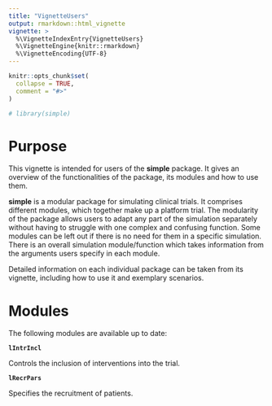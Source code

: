 ---
title: "VignetteUsers"
output: rmarkdown::html_vignette
vignette: >
  %\VignetteIndexEntry{VignetteUsers}
  %\VignetteEngine{knitr::rmarkdown}
  %\VignetteEncoding{UTF-8}
---

```{r, include = FALSE}
knitr::opts_chunk$set(
  collapse = TRUE,
  comment = "#>"
)
```

```{r setup}
# library(simple)
```

# Purpose

This vignette is intended for users of the **simple** package. 
It gives an overview of the functionalities of the package, its modules and how to use them.


**simple** is a modular package for simulating clinical trials. It comprises different modules, which together make up a platform trial. The modularity of the package allows users to adapt any part of the simulation separately without having to struggle with one complex and confusing function. Some modules can be left out if there is no need for them in a specific simulation. There is an overall simulation module/function which takes information from the arguments users specify in each module.

Detailed information on each individual package can be taken from its vignette, including how to use it and exemplary scenarios.


# Modules 

The following modules are available up to date:

**`lIntrIncl`** 

Controls the inclusion of interventions into the trial.

**`lRecrPars`** 

Specifies the recruitment of patients.




